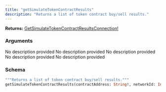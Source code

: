 ```yaml
---
title: "getSimulateTokenContractResults"
description: "Returns a list of token contract buy/sell results."
---
```


**Returns:** [GetSimulateTokenContractResultsConnection!](/api-reference/types#getsimulatetokencontractresultsconnection)

### Arguments

<ResponseField name="contractAddress" type="String!" required>
  No description provided
</ResponseField>

<ResponseField name="networkId" type="Int!" required>
  No description provided
</ResponseField>

<ResponseField name="simulationId" type="String">
  No description provided
</ResponseField>

<ResponseField name="cursor" type="String">
  No description provided
</ResponseField>

<ResponseField name="limit" type="Int">
  No description provided
</ResponseField>

### Schema


```graphql 
"""Returns a list of token contract buy/sell results."""
getSimulateTokenContractResults(contractAddress: String!, networkId: Int!, simulationId: String, cursor: String, limit: Int): GetSimulateTokenContractResultsConnection!
```
